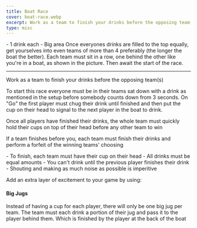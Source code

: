 ```yaml
---
title: Boat Race
cover: boat-race.webp
excerpt: Work as a team to finish your drinks before the opposing team(s)
type: misc
---
```


<GameHero
  cover="/BeerGoggleGames/images/boat-race.webp"
  alt="Boat Race"
/>

<GameSection title="Equipment" icon="/BeerGoggleGames/images/liquor.webp">
-   1 drink each
-   Big area
</GameSection>

<GameSection title="Setup" icon="/BeerGoggleGames/images/settings.webp">
Once everyones drinks are filled to the top equally, get yourselves into even teams of more than 4 preferably (the longer the boat the better). Each team must sit in a row, one behind the other like you're in a boat, as shown in the picture. Then await the start of the race.

* * *
</GameSection>

<GameSection title="Aim of the Game" icon="/BeerGoggleGames/images/target.webp">
<p>Work as a team to finish your drinks before the opposing team(s)</p>
</GameSection>

<GameSection title="How to Play" icon="/BeerGoggleGames/images/question.webp">
To start this race everyone must be in their teams sat down with a drink as mentioned in the setup before somebody counts down from 3 seconds. On "Go" the first player must chug their drink until finished and then put the cup on their head to signal to the next player in the boat to drink.

Once all players have finished their drinks, the whole team must quickly hold their cups on top of their head before any other team to win

If a team finishes before you, each team must finish their drinks and perform a forfeit of the winning teams' choosing
</GameSection>

<GameSection title="Rules" icon="/BeerGoggleGames/images/rules.webp">
-   To finish, each team must have their cup on their head
-   All drinks must be equal amounts
-   You can't drink until the previous player finishes their drink
-   Shouting and making as much noise as possible is imperitive
</GameSection>

<GameSection title="Special Edition" icon="/BeerGoggleGames/images/special.webp">

<p>Add an extra layer of excitement to your game by using:</p>

<h4>Big Jugs</h4>

<p>Instead of having a cup for each player, there will only be one big jug per team. The team must each drink a portion of their jug and pass it to the player behind them. Which is finished by the player at the back of the boat</p>
</GameSection>

<ShareButtons title="Boat Race" />

<FeedbackCard>
</FeedbackCard>
